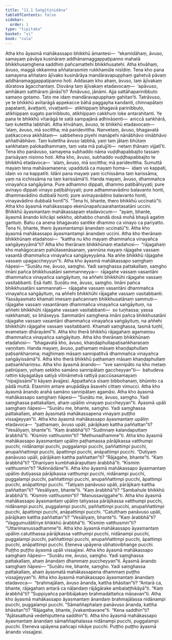 ```yaml
---
title: "11.1 Saṅgītinidāna"
tableOfContents: false
sidebar:
  order: 1
type: "tipitaka"
basket: "vi"
book: "cula"
---
```



<DynamicBreadcrumb />

<Division number="437" book="cula" bookNo="4" page="480">

<Paragraph number="2176" book="cula">
Atha kho āyasmā mahākassapo bhikkhū āmantesi—  “ekamidāhaṃ, āvuso, samayaṃ pāvāya kusināraṃ addhānamaggappaṭipanno mahatā bhikkhusaṃghena saddhiṃ pañcamattehi bhikkhusatehi. Atha khvāhaṃ, āvuso, maggā okkamma aññatarasmiṃ rukkhamūle nisīdiṃ.
</Paragraph>

<Paragraph number="2177" book="cula">
Tena kho pana samayena aññataro ājīvako kusinārāya mandāravapupphaṃ gahetvā pāvaṃ addhānamaggappaṭipanno hoti. Addasaṃ kho ahaṃ, āvuso, taṃ ājīvakaṃ dūratova āgacchantaṃ. Disvāna taṃ ājīvakaṃ etadavocaṃ—  ‘apāvuso, amhākaṃ satthāraṃ jānāsī’ti? ‘Āmāvuso, jānāmi. Ajja sattāhaparinibbuto samaṇo gotamo. Tato me idaṃ mandāravapupphaṃ gahitan’ti. Tatrāvuso, ye te bhikkhū avītarāgā appekacce bāhā paggayha kandanti, chinnapātaṃ papatanti, āvaṭṭanti, vivaṭṭanti—  atikhippaṃ bhagavā parinibbuto, atikhippaṃ sugato parinibbuto, atikhippaṃ cakkhuṃ loke antarahitanti. Ye pana te bhikkhū vītarāgā te satā sampajānā adhivāsenti—  aniccā saṅkhārā, taṃ kutettha labbhāti.
</Paragraph>

<Paragraph number="2178" book="cula">
Atha khvāhaṃ, āvuso, te bhikkhū etadavocaṃ—  ‘alaṃ, āvuso, mā socittha; mā paridevittha. Nanvetaṃ, āvuso, bhagavatā paṭikacceva akkhātaṃ—  sabbeheva piyehi manāpehi nānābhāvo vinābhāvo aññathābhāvo. Taṃ kutettha āvuso labbhā, yaṃ taṃ jātaṃ bhūtaṃ saṅkhataṃ palokadhammaṃ, taṃ vata mā palujjīti—  netaṃ ṭhānaṃ vijjatī’ti.
</Paragraph>

<Paragraph number="2179" book="cula">
Tena kho panāvuso, samayena subhaddo nāma vuḍḍhapabbajito tassaṃ parisāyaṃ nisinno hoti. Atha kho, āvuso, subhaddo vuḍḍhapabbajito te bhikkhū etadavoca—  ‘alaṃ, āvuso, mā socittha; mā paridevittha. Sumuttā mayaṃ tena mahāsamaṇena; upaddutā ca mayaṃ homa—  idaṃ vo kappati, idaṃ vo na kappatīti. Idāni pana mayaṃ yaṃ icchissāma taṃ karissāma, yaṃ na icchissāma na taṃ karissāmā’ti. Handa mayaṃ, āvuso, dhammañca vinayañca saṅgāyāma. Pure adhammo dippati, dhammo paṭibāhiyyati; pure avinayo dippati vinayo paṭibāhiyyati; pure adhammavādino balavanto honti, dhammavādino dubbalā honti; pure avinayavādino balavanto honti, vinayavādino dubbalā hontī”ti.
</Paragraph>

<Paragraph number="2180" book="cula">
“Tena hi, bhante, thero bhikkhū uccinatū”ti. Atha kho āyasmā mahākassapo ekenūnapañcaarahantasatāni uccini. Bhikkhū āyasmantaṃ mahākassapaṃ etadavocuṃ—  “ayaṃ, bhante, āyasmā ānando kiñcāpi sekkho, abhabbo chandā dosā mohā bhayā agatiṃ gantuṃ. Bahu ca anena bhagavato santike dhammo ca vinayo ca pariyatto. Tena hi, bhante, thero āyasmantampi ānandaṃ uccinatū”ti. Atha kho āyasmā mahākassapo āyasmantampi ānandaṃ uccini.
</Paragraph>

<Paragraph number="2181" book="cula">
Atha kho therānaṃ bhikkhūnaṃ etadahosi—  “kattha nu kho mayaṃ dhammañca vinayañca saṅgāyeyyāmā”ti? Atha kho therānaṃ bhikkhūnaṃ etadahosi—  “rājagahaṃ kho mahāgocaraṃ pahūtasenāsanaṃ, yannūna mayaṃ rājagahe vassaṃ vasantā dhammañca vinayañca saṅgāyeyyāma. Na aññe bhikkhū rājagahe vassaṃ upagaccheyyun”ti.
</Paragraph>

<Paragraph number="2182" book="cula">
Atha kho āyasmā mahākassapo saṃghaṃ ñāpesi—
</Paragraph>

</Division>
<Division number="438" book="cula" bookNo="4" page="481">

<Paragraph number="2183" book="cula">
“Suṇātu me, āvuso, saṃgho. Yadi saṃghassa pattakallaṃ, saṃgho imāni pañca bhikkhusatāni sammanneyya—  rājagahe vassaṃ vasantāni dhammañca vinayañca saṅgāyituṃ, na aññehi bhikkhūhi rājagahe vassaṃ vasitabbanti. Esā ñatti.
</Paragraph>

<Paragraph number="2184" book="cula">
Suṇātu me, āvuso, saṃgho. Imāni pañca bhikkhusatāni sammannati—  rājagahe vassaṃ vasantāni dhammañca vinayañca saṅgāyituṃ, na aññehi bhikkhūhi rājagahe vassaṃ vasitabbanti. Yassāyasmato khamati imesaṃ pañcannaṃ bhikkhusatānaṃ sammuti—  rājagahe vassaṃ vasantānaṃ dhammañca vinayañca saṅgāyituṃ, na aññehi bhikkhūhi rājagahe vassaṃ vasitabbanti—  so tuṇhassa; yassa nakkhamati, so bhāseyya.
</Paragraph>

<Paragraph number="2185" book="cula">
Sammatāni saṃghena imāni pañca bhikkhusatāni rājagahe vassaṃ vasantāni dhammañca vinayañca saṅgāyituṃ, na aññehi bhikkhūhi rājagahe vassaṃ vasitabbanti. Khamati saṃghassa, tasmā tuṇhī, evametaṃ dhārayāmī”ti.
</Paragraph>

<Paragraph number="2186" book="cula">
Atha kho therā bhikkhū rājagahaṃ agamaṃsu dhammañca vinayañca saṅgāyituṃ. Atha kho therānaṃ bhikkhūnaṃ etadahosi—  “bhagavatā kho, āvuso, khaṇḍaphullapaṭisaṅkharaṇaṃ vaṇṇitaṃ. Handa mayaṃ, āvuso, paṭhamaṃ māsaṃ khaṇḍaphullaṃ paṭisaṅkharoma; majjhimaṃ māsaṃ sannipatitvā dhammañca vinayañca saṅgāyissāmā”ti.
</Paragraph>

<Paragraph number="2187" book="cula">
Atha kho therā bhikkhū paṭhamaṃ māsaṃ khaṇḍaphullaṃ paṭisaṅkhariṃsu. Atha kho āyasmā ānando—  “sve sannipāto na kho metaṃ patirūpaṃ, yohaṃ sekkho samāno sannipātaṃ gaccheyyan”ti—  bahudeva rattiṃ kāyagatāya satiyā vītināmetvā rattiyā paccūsasamayaṃ “nipajjissāmī”ti kāyaṃ āvajjesi. Appattañca sīsaṃ bibbohanaṃ, bhūmito ca pādā muttā. Etasmiṃ antare anupādāya āsavehi cittaṃ vimucci.
</Paragraph>

</Division>
<Division number="439" book="cula" bookNo="4" page="482">

<Paragraph number="2188" book="cula">
Atha kho āyasmā ānando arahā samāno sannipātaṃ agamāsi. Atha kho āyasmā mahākassapo saṃghaṃ ñāpesi—
</Paragraph>

<Paragraph number="2189" book="cula">
“Suṇātu me, āvuso, saṃgho. Yadi saṃghassa pattakallaṃ, ahaṃ upāliṃ vinayaṃ puccheyyan”ti.
</Paragraph>

<Paragraph number="2190" book="cula">
Āyasmā upāli saṃghaṃ ñāpesi—
</Paragraph>

<Paragraph number="2191" book="cula">
“Suṇātu me, bhante, saṃgho. Yadi saṃghassa pattakallaṃ, ahaṃ āyasmatā mahākassapena vinayaṃ puṭṭho vissajjeyyan”ti.
</Paragraph>

<Paragraph number="2192" book="cula">
Atha kho āyasmā mahākassapo āyasmantaṃ upāliṃ etadavoca—  “paṭhamaṃ, āvuso upāli, pārājikaṃ kattha paññattan”ti? “Vesāliyaṃ, bhante”ti. “Kaṃ ārabbhā”ti? “Sudinnaṃ kalandaputtaṃ ārabbhā”ti. “Kismiṃ vatthusmin”ti? “Methunadhamme”ti. Atha kho āyasmā mahākassapo āyasmantaṃ upāliṃ paṭhamassa pārājikassa vatthumpi pucchi, nidānampi pucchi, puggalampi pucchi, paññattimpi pucchi, anupaññattimpi pucchi, āpattimpi pucchi, anāpattimpi pucchi.
</Paragraph>

<Paragraph number="2193" book="cula">
“Dutiyaṃ panāvuso upāli, pārājikaṃ kattha paññattan”ti? “Rājagahe, bhante”ti. “Kaṃ ārabbhā”ti? “Dhaniyaṃ kumbhakāraputtaṃ ārabbhā”ti. “Kismiṃ vatthusmin”ti? “Adinnādāne”ti. Atha kho āyasmā mahākassapo āyasmantaṃ upāliṃ dutiyassa pārājikassa vatthumpi pucchi, nidānampi pucchi, puggalampi pucchi, paññattimpi pucchi, anupaññattimpi pucchi, āpattimpi pucchi, anāpattimpi pucchi.
</Paragraph>

<Paragraph number="2194" book="cula">
“Tatiyaṃ panāvuso upāli, pārājikaṃ kattha paññattan”ti? “Vesāliyaṃ, bhante”ti. “Kaṃ ārabbhā”ti? “Sambahule bhikkhū ārabbhā”ti. “Kismiṃ vatthusmin”ti? “Manussaviggahe”ti. Atha kho āyasmā mahākassapo āyasmantaṃ upāliṃ tatiyassa pārājikassa vatthumpi pucchi, nidānampi pucchi, puggalampi pucchi, paññattimpi pucchi, anupaññattimpi pucchi, āpattimpi pucchi, anāpattimpi pucchi.
</Paragraph>

<Paragraph number="2195" book="cula">
“Catutthaṃ panāvuso upāli, pārājikaṃ kattha paññattan”ti? “Vesāliyaṃ, bhante”ti. “Kaṃ ārabbhā”ti? “Vaggumudātīriye bhikkhū ārabbhā”ti. “Kismiṃ vatthusmin”ti? “Uttarimanussadhamme”ti. Atha kho āyasmā mahākassapo āyasmantaṃ upāliṃ catutthassa pārājikassa vatthumpi pucchi, nidānampi pucchi, puggalampi pucchi, paññattimpi pucchi, anupaññattimpi pucchi, āpattimpi pucchi, anāpattimpi pucchi.
</Paragraph>

<Paragraph number="2196" book="cula">
Eteneva upāyena ubhatovibhaṅge pucchi. Puṭṭho puṭṭho āyasmā upāli vissajjesi.
</Paragraph>

</Division>
<Division number="440" book="cula" bookNo="4" page="483">

<Paragraph number="2197" book="cula">
Atha kho āyasmā mahākassapo saṃghaṃ ñāpesi—
</Paragraph>

<Paragraph number="2198" book="cula">
“Suṇātu me, āvuso, saṃgho. Yadi saṃghassa pattakallaṃ, ahaṃ ānandaṃ dhammaṃ puccheyyan”ti.
</Paragraph>

<Paragraph number="2199" book="cula">
Āyasmā ānando saṃghaṃ ñāpesi—
</Paragraph>

<Paragraph number="2200" book="cula">
“Suṇātu me, bhante, saṃgho. Yadi saṃghassa pattakallaṃ, ahaṃ āyasmatā mahākassapena dhammaṃ puṭṭho vissajjeyyan”ti.
</Paragraph>

<Paragraph number="2201" book="cula">
Atha kho āyasmā mahākassapo āyasmantaṃ ānandaṃ etadavoca—  “brahmajālaṃ, āvuso ānanda, kattha bhāsitan”ti? “Antarā ca, bhante, rājagahaṃ antarā ca nāḷandaṃ rājāgārake ambalaṭṭhikāyā”ti. “Kaṃ ārabbhā”ti? “Suppiyañca paribbājakaṃ brahmadattañca māṇavan”ti. Atha kho āyasmā mahākassapo āyasmantaṃ ānandaṃ brahmajālassa nidānampi pucchi, puggalampi pucchi. “Sāmaññaphalaṃ panāvuso ānanda, kattha bhāsitan”ti? “Rājagahe, bhante, jīvakambavane”ti. “Kena saddhin”ti? “Ajātasattunā vedehiputtena saddhin”ti. Atha kho āyasmā mahākassapo āyasmantaṃ ānandaṃ sāmaññaphalassa nidānampi pucchi, puggalampi pucchi. Eteneva upāyena pañcapi nikāye pucchi. Puṭṭho puṭṭho āyasmā ānando vissajjesi.
</Paragraph>
</Division>